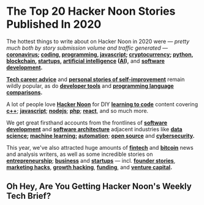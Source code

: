 # The Top 20 Hacker Noon Stories Published In 2020


The hottest things to write about on Hacker Noon in 2020 were *— pretty much both by story submission volume and traffic generated —* **[coronavirus](https://hackernoon.com/tagged/coronavirus); [coding](https://hackernoon.com/tagged/coding), [programming](https://hackernoon.com/tagged/programming), [javascript](https://hackernoon.com/tagged/javascript); [cryptocurrency](https://hackernoon.com/tagged/cryptocurrency); [python](https://hackernoon.com/tagged/python), [blockchain](https://hackernoon.com/tagged/blockchain), [startups](https://hackernoon.com/tagged/startups), [artificial intelligence](https://hackernoon.com/tagged/artificial-intelligence) ([AI](https://hackernoon.com/tagged/ai)),** and **[software development](https://hackernoon.com/tagged/software-development).**

**[Tech career advice](https://hackernoon.com/tagged/careers)** and **[personal stories of self-improvement](https://hackernoon.com/tagged/self-improvement)** remain wildly popular, as do **[developer tools](https://hackernoon.com/tagged/developer-tools)** and **[programming language comparisons](https://hackernoon.com/tagged/programming-languages).**

A lot of people love **[Hacker Noon](https://hackernoon.com/)** for DIY **[learning to code](https://hackernoon.com/tagged/learning-to-code)** content covering **[c++](https://hackernoon.com/tagged/c++)**; **[javascript](https://hackernoon.com/tagged/javascript)**; **[nodejs](https://hackernoon.com/tagged/nodejs)**; **[php](https://hackernoon.com/tagged/php)**; **[react](https://hackernoon.com/tagged/react)**, and so much more.

We get great firsthand accounts from the frontlines of **[software development](https://hackernoon.com/tagged/software-development)** and **[software architecture](https://hackernoon.com/tagged/software-architecture)** adjacent industries like **[data science](https://hackernoon.com/tagged/data-science); [machine learning;](https://hackernoon.com/tagged/machine-learning) [automation](https://hackernoon.com/tagged/automation)**; **[open source](http://hackernoon.com/tagged/open-source)** and **[cybersecurity](http://hackernoon.com/tagged/cybersecurity).**

This year, we've also attracted huge amounts of **[fintech](http://fintech/)** and **[bitcoin](http://hackernoon.com/tagged/bitcoin)** news and analysis writers, as well as some incredible stories on **[entrepreneurship](https://hackernoon.com/tagged/entrepreneurship)**; **[business](http://hackernoon.com/tagged/business)** and **[startups](https://hackernoon.com/tagged/startups)** — incl. **[founder stories](https://hackernoon.com/tagged/founders)**, **[marketing hacks](https://hackernoon.com/tagged/marketing)**, **[growth hacking](https://hackernoon.com/tagged/growth-hacking)**, **[funding](https://hackernoon.com/tagged/funding)**, and **[venture capital](https://hackernoon.com/tagged/venture-capital).**

## Oh Hey, Are You Getting Hacker Noon's Weekly **Tech Brief?**